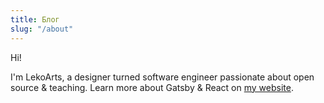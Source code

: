 ```yaml
---
title: Блог
slug: "/about"
---
```


Hi!

I'm LekoArts, a designer turned software engineer passionate about open source & teaching. Learn more about Gatsby & React on [my website](https://www.lekoarts.de?utm_source=minimal-blog&utm_medium=Starter).
